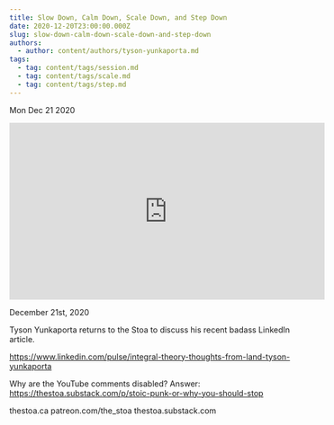 ```yaml
---
title: Slow Down, Calm Down, Scale Down, and Step Down
date: 2020-12-20T23:00:00.000Z
slug: slow-down-calm-down-scale-down-and-step-down
authors:
  - author: content/authors/tyson-yunkaporta.md
tags:
  - tag: content/tags/session.md
  - tag: content/tags/scale.md
  - tag: content/tags/step.md
---
```






Mon Dec 21 2020

<iframe width="560" height="315" src="https://www.youtube.com/embed/RcpytAHt284" title="Slow Down, Calm Down, Scale Down, and Step Down w/ Tyson Yunkaporta" frameborder="0" allow="accelerometer; autoplay; clipboard-write; encrypted-media; gyroscope; picture-in-picture" allowfullscreen ></iframe>

December 21st, 2020

Tyson Yunkaporta returns to the Stoa to discuss his recent badass LinkedIn article.

https://www.linkedin.com/pulse/integral-theory-thoughts-from-land-tyson-yunkaporta

Why are the YouTube comments disabled? Answer: https://thestoa.substack.com/p/stoic-punk-or-why-you-should-stop

thestoa.ca
patreon.com/the_stoa
thestoa.substack.com


